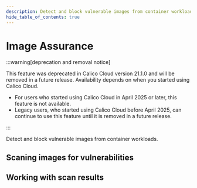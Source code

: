 ```yaml
---
description: Detect and block vulnerable images from container workloads.
hide_table_of_contents: true
---
```



# Image Assurance

:::warning[deprecation and removal notice]

This feature was deprecated in Calico Cloud version 21.1.0 and will be removed in a future release. Availability depends on when you started using Calico Cloud.

- For users who started using Calico Cloud in April 2025 or later, this feature is not available.
- Legacy users, who started using Calico Cloud before April 2025, can continue to use this feature until it is removed in a future release.

:::

Detect and block vulnerable images from container workloads.

## Scaning images for vulnerabilities

<DocCardLinkLayout>
  <DocCardLink docId='image-assurance/scanners/overview' />
  <DocCardLink docId='image-assurance/scanners/cluster-scanner' />
  <DocCardLink docId='image-assurance/scanners/registry-scanner' />
  <DocCardLink docId='image-assurance/scanners/pipeline-scanner' />
</DocCardLinkLayout>

## Working with scan results

<DocCardLinkLayout>
  <DocCardLink docId='image-assurance/set-up-alerts' />
  <DocCardLink docId='image-assurance/understanding-scan-results' />
  <DocCardLink docId='image-assurance/exclude-vulnerabilities-from-scan-results' />
</DocCardLinkLayout>